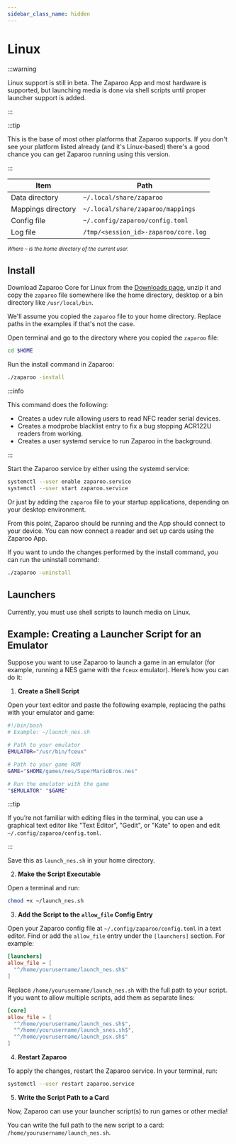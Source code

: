 ```yaml
---
sidebar_class_name: hidden
---
```


# Linux

:::warning

Linux support is still in beta. The Zaparoo App and most hardware is supported, but launching media is done via shell scripts until proper launcher support is added.

:::

:::tip

This is the base of most other platforms that Zaparoo supports. If you don't see your platform listed already (and it's Linux-based) there's a good chance you can get Zaparoo running using this version.

:::

| Item               | Path                                 |
| ------------------ | ------------------------------------ |
| Data directory     | `~/.local/share/zaparoo`             |
| Mappings directory | `~/.local/share/zaparoo/mappings`    |
| Config file        | `~/.config/zaparoo/config.toml`      |
| Log file           | `/tmp/<session_id>-zaparoo/core.log` |

<small>_Where `~` is the home directory of the current user._</small>

## Install

Download Zaparoo Core for Linux from the [Downloads page](/downloads/), unzip it and copy
the `zaparoo` file somewhere like the home directory, desktop or a bin directory like `/usr/local/bin`.

We'll assume you copied the `zaparoo` file to your home directory. Replace paths in the examples if that's not the case.

Open terminal and go to the directory where you copied the `zaparoo` file:

```bash
cd $HOME
```

Run the install command in Zaparoo:

```bash
./zaparoo -install
```

:::info

This command does the following:

- Creates a udev rule allowing users to read NFC reader serial devices.
- Creates a modprobe blacklist entry to fix a bug stopping ACR122U readers from working.
- Creates a user systemd service to run Zaparoo in the background.

:::

Start the Zaparoo service by either using the systemd service:

```bash
systemctl --user enable zaparoo.service
systemctl --user start zaparoo.service
```

Or just by adding the `zaparoo` file to your startup applications, depending on your desktop environment.

From this point, Zaparoo should be running and the App should connect to your device. You can now connect a reader and set up cards using the Zaparoo App.

If you want to undo the changes performed by the install command, you can run the uninstall command:

```bash
./zaparoo -uninstall
```

## Launchers

Currently, you must use shell scripts to launch media on Linux.

## Example: Creating a Launcher Script for an Emulator

Suppose you want to use Zaparoo to launch a game in an emulator (for example, running a NES game with the `fceux` emulator). Here’s how you can do it:

1. **Create a Shell Script**

Open your text editor and paste the following example, replacing the paths with your emulator and game:

```bash
#!/bin/bash
# Example: ~/launch_nes.sh

# Path to your emulator
EMULATOR="/usr/bin/fceux"

# Path to your game ROM
GAME="$HOME/games/nes/SuperMarioBros.nes"

# Run the emulator with the game
"$EMULATOR" "$GAME"
```

:::tip

If you’re not familiar with editing files in the terminal, you can use a graphical text editor like "Text Editor", "Gedit", or "Kate" to open and edit `~/.config/zaparoo/config.toml`.

:::

Save this as `launch_nes.sh` in your home directory.

2. **Make the Script Executable**

Open a terminal and run:

```bash
chmod +x ~/launch_nes.sh
```

3. **Add the Script to the `allow_file` Config Entry**

Open your Zaparoo config file at `~/.config/zaparoo/config.toml` in a text editor. Find or add the `allow_file` entry under the `[launchers]` section. For example:

```toml
[launchers]
allow_file = [
  "^/home/yourusername/launch_nes.sh$"
]
```

Replace `/home/yourusername/launch_nes.sh` with the full path to your script.  
If you want to allow multiple scripts, add them as separate lines:

```toml
[core]
allow_file = [
  "^/home/yourusername/launch_nes.sh$",
  "^/home/yourusername/launch_snes.sh$",
  "^/home/yourusername/launch_psx.sh$"
]
```

4. **Restart Zaparoo**

To apply the changes, restart the Zaparoo service. In your terminal, run:

```bash
systemctl --user restart zaparoo.service
```

5. **Write the Script Path to a Card**

Now, Zaparoo can use your launcher script(s) to run games or other media!

You can write the full path to the new script to a card: `/home/yourusername/launch_nes.sh`.
